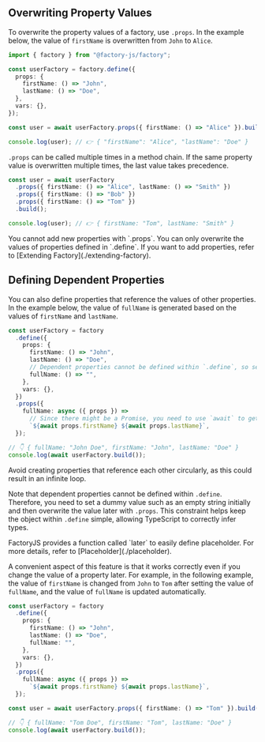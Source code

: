 
## Overwriting Property Values

To overwrite the property values of a factory, use `.props`. In the example below, the value of `firstName` is overwritten from `John` to `Alice`.

```ts {11}
import { factory } from "@factory-js/factory";

const userFactory = factory.define({
  props: {
    firstName: () => "John",
    lastName: () => "Doe",
  },
  vars: {},
});

const user = await userFactory.props({ firstName: () => "Alice" }).build();

console.log(user); // 👉 { "firstName": "Alice", "lastName": "Doe" }
```

`.props` can be called multiple times in a method chain. If the same property value is overwritten multiple times, the last value takes precedence.

```ts {12}
const user = await userFactory
  .props({ firstName: () => "Alice", lastName: () => "Smith" })
  .props({ firstName: () => "Bob" })
  .props({ firstName: () => "Tom" })
  .build();

console.log(user); // 👉 { firstName: "Tom", lastName: "Smith" }
```

<Callout type="warning" emoji="⚠️">
  You cannot add new properties with `.props`. You can only overwrite the values
  of properties defined in `.define`. If you want to add properties, refer to
  [Extending Factory](./extending-factory).
</Callout>

## Defining Dependent Properties

You can also define properties that reference the values of other properties. In the example below, the value of `fullName` is generated based on the values of `firstName` and `lastName`.

```ts {7,14}
const userFactory = factory
  .define({
    props: {
      firstName: () => "John",
      lastName: () => "Doe",
      // Dependent properties cannot be defined within `.define`, so set an empty string initially
      fullName: () => "",
    },
    vars: {},
  })
  .props({
    fullName: async ({ props }) =>
      // Since there might be a Promise, you need to use `await` to get the property values
      `${await props.firstName} ${await props.lastName}`,
  });

// 👇 { fullName: "John Doe", firstName: "John", lastName: "Doe" }
console.log(await userFactory.build());
```

<Callout type="warning" emoji="⚠️">
  Avoid creating properties that reference each other circularly, as this could
  result in an infinite loop.
</Callout>

Note that dependent properties cannot be defined within `.define`. Therefore, you need to set a dummy value such as an empty string initially and then overwrite the value later with `.props`. This constraint helps keep the object within `.define` simple, allowing TypeScript to correctly infer types.

<Callout type="info">
  FactoryJS provides a function called `later` to easily define placeholder. For
  more details, refer to [Placeholder](./placeholder).
</Callout>

A convenient aspect of this feature is that it works correctly even if you change the value of a property later. For example, in the following example, the value of `firstName` is changed from `John` to `Tom` after setting the value of `fullName`, and the value of `fullName` is updated automatically.

```ts
const userFactory = factory
  .define({
    props: {
      firstName: () => "John",
      lastName: () => "Doe",
      fullName: "",
    },
    vars: {},
  })
  .props({
    fullName: async ({ props }) =>
      `${await props.firstName} ${await props.lastName}`,
  });

const user = await userFactory.props({ firstName: () => "Tom" }).build();

// 👇 { fullName: "Tom Doe", firstName: "Tom", lastName: "Doe" }
console.log(await userFactory.build());
```
